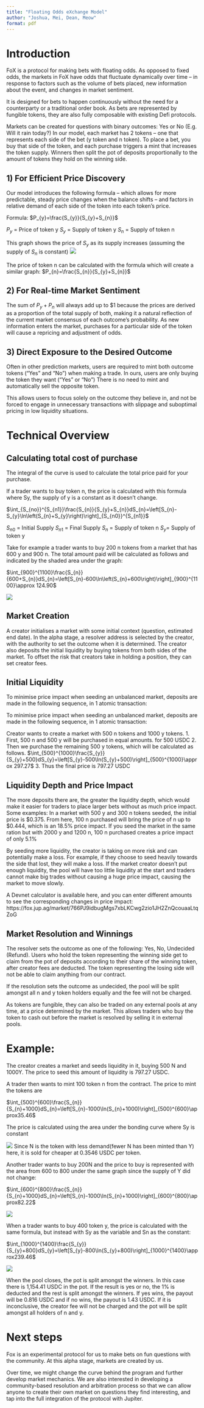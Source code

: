 ```yaml
---
title: "Floating Odds eXchange Model"
author: "Joshua, Mei, Dean, Meow"
format: pdf
---
```



# Introduction 
FoX is a protocol for making bets with floating odds. As opposed to fixed odds, the markets in FoX have odds that fluctuate dynamically over time – in response to factors such as the volume of bets placed, new information about the event, and changes in market sentiment. 

It is designed for bets to happen continuously without the need for a counterparty or a traditional order book. As bets are represented by fungible tokens, they are also fully composable with existing Defi protocols.


Markets can be created for questions with binary outcomes: Yes or No (E.g. Will it rain today?) In our model, each market has 2 tokens – one that represents each side of the bet (y token and n token). To place a bet, you buy that side of the token, and each purchase triggers a mint that increases the token supply. Winners then split the pot of deposits proportionally to the amount of tokens they hold on the winning side.



## 1) For Efficient Price Discovery

Our model introduces the following formula – which allows for more predictable, steady price changes when the balance shifts – and factors in relative demand of each side of the token into each token’s price. 
 
Formula: 
  $P_{y}=\frac{S_{y}}{S_{y}+S_{n}}$

$P_{y}$ = Price of token y
$S_{y}$ = Supply of token y
$S_{n}$ = Supply of token n

This graph shows the price of $S_{y}$ as its supply increases (assuming the supply of $S_{n}$ is constant)
![](images/PriceGraph.png)

The price of token n can be calculated with the formula which will create a similar graph:
  $P_{n}=\frac{S_{n}}{S_{y}+S_{n}}$

## 2) For Real-time Market Sentiment
The sum of $P_{y} + P_{n}$  will always add up to $1 because the prices are derived as a proportion of the total supply of both, making it a natural reflection of the current market consensus of each outcome’s probability. As new information enters the market, purchases for a particular side of the token will cause a repricing and adjustment of odds.

## 3) Direct Exposure to the Desired Outcome
Often in other prediction markets, users are required to mint both outcome tokens (“Yes” and “No”) when making a trade. In ours, users are only buying the token they want (“Yes” or “No”) There is no need to mint and automatically sell the opposite token.

This allows users to focus solely on the outcome they believe in, and not be forced to engage in unnecessary transactions with slippage and suboptimal pricing in low liquidity situations. 

# Technical Overview

## Calculating total cost of purchase

The integral of the curve is used to calculate the total price paid for your purchase.

If a trader wants to buy token n, the price is calculated with this formula where Sy, the supply of y is a constant as it doesn’t change.

$\int_{S_{no}}^{S_{n1}}\frac{S_{n}}{S_{y}+S_{n}}dS_{n}=\left[S_{n}-S_{y}\ln\left(S_{n}+S_{y}\right)\right]_{S_{n0}}^{S_{n1}}$

$S_{n0}$ = Initial Supply
$S_{n1}$ = Final Supply
$S_{n}$ = Supply of token n
$S_{y}$= Supply of token y

Take for example a trader wants to buy 200 n tokens from a market that has 600 y and 900 n. The total amount paid will be calculated as follows and indicated by the shaded area under the graph:

$\int_{900}^{1100}\frac{S_{n}}{600+S_{n}}dS_{n}=\left[S_{n}-600\ln\left(S_{n}+600\right)\right]_{900}^{1100}\approx 124.90$

![](images/PurchasingExampleGraph.png)


## Market Creation 

A creator initialises a market with some initial context (question, estimated end date). In the alpha stage, a resolver address is selected by the creator, with the authority to set the outcome when it is determined. The creator also deposits the initial liquidity by buying tokens from both sides of the market. To offset the risk that creators take in holding a position, they can set creator fees.  


## Initial Liquidity

To minimise price impact when seeding an unbalanced market, deposits are made in the following sequence, in 1 atomic transaction:

To minimise price impact when seeding an unbalanced market, deposits are made in the following sequence, in 1 atomic transaction:


Creator wants to create a market with 500 n tokens and 1000 y tokens.
1. First, 500 n and 500 y will be purchased in equal amounts. for 500 USDC
2. Then we purchase the remaining 500 y tokens, which will be calculated as follows. 
$\int_{500}^{1000}\frac{S_{y}}{S_{y}+500}dS_{y}=\left[S_{y}-500\ln(S_{y}+500)\right]_{500}^{1000}\approx 297.27$
3. Thus the final price is 797.27 USDC

## Liquidity Depth and Price Impact

The more deposits there are, the greater the liquidity depth, which would make it easier for traders to place larger bets without as much price impact. 
Some examples:
In a market with 500 y and 300 n tokens seeded, the initial price is $0.375. From here, 100 n purchased will bring the price of n up to $0.444, which is an 18.5% price impact.
If you seed the market in the same ration but with 2000 y and 1200 n, 100 n purchased creates a price impact of only 5.1% 

By seeding more liquidity, the creator is taking on more risk and can potentially make a loss. For example, if they choose to seed heavily towards the side that lost, they will make a loss. If the market creator doesn’t put enough liquidity, the pool will have too little liquidity at the start and traders cannot make big trades without causing a huge price impact, causing the market to move slowly. 

A Devnet calculator is available here, and you can enter different amounts to see the corresponding changes in price impact: https://fox.jup.ag/market/766PJ9idbugMgs7xbLKCwg2zio1JH2ZnQcouaaLtqZoG


## Market Resolution and Winnings

The resolver sets the outcome as one of the following: Yes, No, Undecided (Refund). 
Users who hold the token representing the winning side get to claim from the pot of deposits according to their share of the winning token, after creator fees are deducted.  The token representing the losing side will not be able to claim anything from our contract.

If the resolution sets the outcome as undecided, the pool will be split amongst all n and y token holders equally and the fee will not be charged.

As tokens are fungible, they can also be traded on any external pools at any time, at a price determined by the market. This allows traders who buy the token to cash out before the market is resolved by selling it in external pools.


# Example:

The creator creates a market and seeds liquidity in it, buying 500 N and 1000Y. 
The price to seed this amount of liquidity is 797.27 USDC.


A trader then wants to mint 100 token n from the contract. 
The price to mint the tokens are

$\int_{500}^{600}\frac{S_{n}}{S_{n}+1000}dS_{n}=\left[S_{n}-1000\ln(S_{n}+1000)\right]_{500}^{600}\approx35.46$

The price is calculated using the area under the bonding curve where Sy is constant

![](images/ExampleGraph1.png)
Since N is the token with less demand(fewer N has been minted than Y) here, it is sold for cheaper at 0.3546 USDC per token.


Another trader wants to buy 200N and the price to buy is represented with the area from 600 to 800 under the same graph since the supply of Y did not change:

$\int_{600}^{800}\frac{S_{n}}{S_{n}+1000}dS_{n}=\left[S_{n}-1000\ln(S_{n}+1000)\right]_{600}^{800}\approx82.22$

![](images/ExampleGraph2.png)


When a trader wants to buy 400 token y, the price is calculated with the same formula, but instead with Sy as the variable and Sn as the constant:

$\int_{1000}^{1400}\frac{S_{y}}{S_{y}+800}dS_{y}=\left[S_{y}-800\ln(S_{y}+800)\right]_{1000}^{1400}\approx239.46$

![](images/ExampleGraph3.png)

When the pool closes, the pot is split amongst the winners. In this case there is 
1,154.41 USDC in the pot. If the result is yes or no, the 1% is deducted and the rest is split amongst the winners. If yes wins, the payout will be 0.816 USDC and if no wins, the payout is 1.43 USDC. If it is inconclusive, the creator fee will not be charged and the pot will be split amongst all holders of n and y. 


# Next steps

Fox is an experimental protocol for us to make bets on fun questions with the community. At this alpha stage, markets are created by us.

Over time, we might change the curve behind the program and further develop market mechanics. We are also interested in developing a community-based resolution and arbitration process so that we can allow anyone to create their own market on questions they find interesting, and tap into the full integration of the protocol with Jupiter.
 
